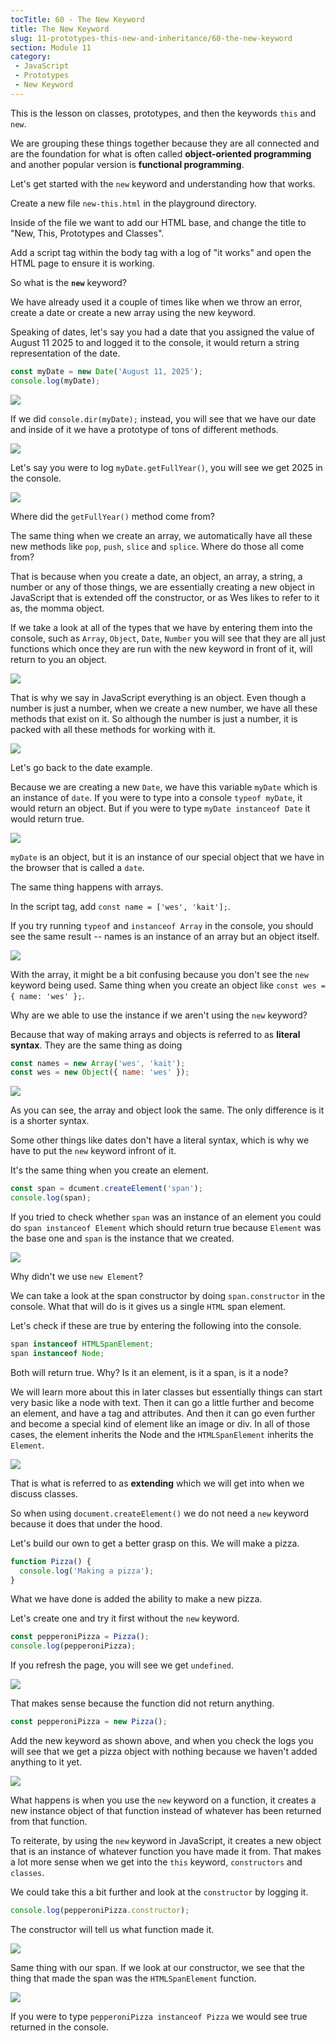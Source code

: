 ```yaml
---
tocTitle: 60 - The New Keyword
title: The New Keyword
slug: 11-prototypes-this-new-and-inheritance/60-the-new-keyword
section: Module 11
category:
 - JavaScript
 - Prototypes
 - New Keyword
---
```


This is the lesson on classes, prototypes, and then the keywords `this` and `new`.

We are grouping these things together because they are all connected and are the foundation for what is often called **object-oriented programming** and another popular version is **functional programming**.

Let's get started with the `new` keyword and understanding how that works.

Create a new file `new-this.html` in the playground directory.

Inside of the file we want to add our HTML base, and change the title to "New, This, Prototypes and Classes".

Add a script tag within the body tag with a log of "it works" and open the HTML page to ensure it is working.

So what is the **`new`** keyword?

We have already used it a couple of times like when we throw an error, create a date or create a new array using the new keyword.

Speaking of dates, let's say you had a date that you assigned the value of August 11 2025 to and logged it to the console, it would return a string representation of the date.

```js
const myDate = new Date('August 11, 2025');
console.log(myDate);
```

![](./903.png)

If we did `console.dir(myDate);` instead, you will see that we have our date and inside of it we have a prototype of tons of different methods.

![](./904.png)

Let's say you were to log `myDate.getFullYear()`, you will see we get 2025 in the console.

![](./905.png)

Where did the `getFullYear()` method come from?

The same thing when we create an array, we automatically have all these new methods like `pop`, `push`, `slice` and `splice`. Where do those all come from?

That is because when you create a date, an object, an array, a string, a number or any of those things, we are essentially creating a new object in JavaScript that is extended off the constructor, or as Wes likes to refer to it as, the momma object.

If we take a look at all of the types that we have by entering them into the console, such as `Array`, `Object`, `Date`, `Number`  you will see that they are all just functions which once they are run with the new keyword in front of it, will return to you an object.

![](./906.png)

That is why we say in JavaScript everything is an object. Even though a number is just a number, when we create a new number, we have all these methods that exist on it. So although the number is just a number, it is packed with all these methods for working with it.

![](./907.png)

Let's go back to the date example.

Because we are creating a new `Date`, we have this variable `myDate` which is an instance of `date`. If you were to type into a console `typeof myDate`, it would return an object. But if you were to type `myDate instanceof Date` it would return true.

![](./908.png)

`myDate` is an object, but it is an instance of our special object that we have in the browser that is called a `date`.

The same thing happens with arrays.

In the script tag, add `const name = ['wes', 'kait'];`.

If you try running `typeof` and `instanceof Array` in the console, you should see the same result -- names is an instance of an array but an object itself.

![](./909.png)

With the array, it might be a bit confusing because you don't see the `new` keyword being used. Same thing when you create an object like `const wes = { name: 'wes' };`.

Why are we able to use the instance if we aren't using the `new` keyword?

Because that way of making arrays and objects is referred to as **literal syntax**. They are the same thing as doing

```js
const names = new Array('wes', 'kait');
const wes = new Object({ name: 'wes' });
```

![](./910.png)

As you can see, the array and object look the same. The only difference is it is a shorter syntax.

Some other things like dates don't have a literal syntax, which is why we have to put the `new` keyword infront of it.

It's the same thing when you create an element.

```js
const span = dcument.createElement('span');
console.log(span);
```

If you tried to check whether `span` was an instance of an element you could do `span instanceof Element` which should return true because `Element` was the base one and `span` is the instance that we created.

![](./911.png)

Why didn't we use `new Element`?

We can take a look at the span constructor by doing `span.constructor` in the console.
What that will do is it gives us a single `HTML` span element.

Let's check if these are true by entering the following into the console.

```js
span instanceof HTMLSpanElement;
span instanceof Node;
```

Both will return true. Why? Is it an element, is it a span, is it a node?

We will learn more about this in later classes but essentially things can start very basic like a node with text. Then it can go a little further and become an element, and have a tag and attributes. And then it can go even further and become a special kind of element like an image or div. In all of those cases, the element inherits the Node and the `HTMLSpanElement` inherits the `Element`.

![](./912.png)

That is what is referred to as **extending** which we will get into when we discuss classes.

So when using `document.createElement()` we do not need a `new` keyword because it does that under the hood.

Let's build our own to get a better grasp on this. We will make a pizza.

```js
function Pizza() {
  console.log('Making a pizza');
}
```

What we have done is added the ability to make a new pizza.

Let's create one and try it first without the `new` keyword.

```js
const pepperoniPizza = Pizza();
console.log(pepperoniPizza);
```

If you refresh the page, you will see we get `undefined`.

![](./914.png)

That makes sense because the function did not return anything.

```js
const pepperoniPizza = new Pizza();
```

Add the new keyword as shown above, and when you check the logs you will see that we get a pizza object with nothing because we haven't added anything to it yet.

![](./915.png)

What happens is when you use the `new` keyword on a function, it creates a new instance object of that function instead of whatever has been returned from that function.

To reiterate, by using the `new` keyword in JavaScript, it creates a new object that is an instance of whatever function you have made it from. That makes a lot more sense when we get into the `this` keyword, `constructors` and `classes`.

We could take this a bit further and look at the `constructor` by logging it.

```js
console.log(pepperoniPizza.constructor);
```

The constructor will tell us what function made it.

![](./916.png)

Same thing with our span. If we look at our constructor, we see that the thing that made the span was the `HTMLSpanElement` function.

![](./917.png)

If you were to type `pepperoniPizza instanceof Pizza` we would see true returned in the console.
